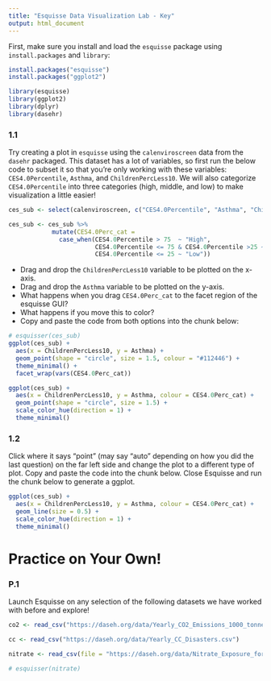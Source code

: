 ```yaml
---
title: "Esquisse Data Visualization Lab - Key"
output: html_document
---
```


First, make sure you install and load the `esquisse` package using `install.packages` and `library`:

```r
install.packages("esquisse")
install.packages("ggplot2")
```

```r
library(esquisse)
library(ggplot2)
library(dplyr)
library(dasehr)
```

### 1.1

Try creating a plot in `esquisse` using the `calenviroscreen` data from the `dasehr` packaged. This dataset has a lot of variables, so first run the below code to subset it so that you're only working with these variables: `CES4.0Percentile`,  `Asthma`, and `ChildrenPercLess10`. We will also categorize `CES4.0Percentile` into three categories (high, middle, and low) to make visualization a little easier!

```r
ces_sub <- select(calenviroscreen, c("CES4.0Percentile", "Asthma", "ChildrenPercLess10"))

ces_sub <- ces_sub %>% 
            mutate(CES4.0Perc_cat = 
              case_when(CES4.0Percentile > 75  ~ "High", 
                        CES4.0Percentile <= 75 & CES4.0Percentile >25 ~ "Middle",
                        CES4.0Percentile <= 25 ~ "Low"))
```

-   Drag and drop the `ChildrenPercLess10` variable to be plotted on the x-axis.
-   Drag and drop the `Asthma` variable to be plotted on the y-axis.
-   What happens when you drag `CES4.0Perc_cat` to the facet region of the esquisse GUI?
-   What happens if you move this to color?
-   Copy and paste the code from both options into the chunk below:

```r
# esquisser(ces_sub)
ggplot(ces_sub) +
  aes(x = ChildrenPercLess10, y = Asthma) +
  geom_point(shape = "circle", size = 1.5, colour = "#112446") +
  theme_minimal() +
  facet_wrap(vars(CES4.0Perc_cat))

ggplot(ces_sub) +
  aes(x = ChildrenPercLess10, y = Asthma, colour = CES4.0Perc_cat) +
  geom_point(shape = "circle", size = 1.5) +
  scale_color_hue(direction = 1) +
  theme_minimal()
```

### 1.2

Click where it says "point" (may say "auto" depending on how you did the last question) on the far left side and change the plot to a different type of plot. Copy and paste the code into the chunk below. Close Esquisse and run the chunk below to generate a ggplot.

```r
ggplot(ces_sub) +
  aes(x = ChildrenPercLess10, y = Asthma, colour = CES4.0Perc_cat) +
  geom_line(size = 0.5) +
  scale_color_hue(direction = 1) +
  theme_minimal()
```


# Practice on Your Own!

### P.1

Launch Esquisse on any selection of the following datasets we have worked with before and explore!

```r
co2 <- read_csv("https://daseh.org/data/Yearly_CO2_Emissions_1000_tonnes.csv")

cc <- read_csv("https://daseh.org/data/Yearly_CC_Disasters.csv")

nitrate <- read_csv(file = "https://daseh.org/data/Nitrate_Exposure_for_WA_Public_Water_Systems_byquarter_data.csv")

```

```r
# esquisser(nitrate)
```
